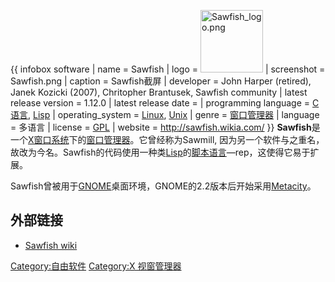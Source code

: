 {{ infobox software
| name                   = Sawfish
| logo                   = [[File:Sawfish_logo.png|100px]]
| screenshot             = Sawfish.png
| caption                = Sawfish截屏 
| developer              = John Harper (retired), Janek Kozicki (2007), Chritopher Brantusek, Sawfish community
| latest release version = 1.12.0
| latest release date    = {{Start date and age|2016|08|13}}
| programming language   = [[C语言|C语言]], [[Lisp|Lisp]]
| operating_system       = [[Linux|Linux]], [[Unix|Unix]]
| genre                  = [[窗口管理器|窗口管理器]]
| language               = 多语言
| license                = [[GPL|GPL]]
| website                = http://sawfish.wikia.com/
}}
'''Sawfish'''是一个[[X窗口系统|X窗口系统]]下的[[窗口管理器|窗口管理器]]。它曾经称为Sawmill, 因为另一个软件与之重名，故改为今名。Sawfish的代码使用一种类[[Lisp|Lisp]]的[[脚本语言|脚本语言]]—rep，这使得它易于扩展。

Sawfish曾被用于[[GNOME|GNOME]]桌面环境，GNOME的2.2版本后开始采用[[Metacity|Metacity]]。

== 外部链接 ==
*[http://sawfish.wikia.com/ Sawfish wiki]{{Wayback|url=http://sawfish.wikia.com/ |date=20080723133058 }}

{{X_desktop_environments_and_window_managers}}
{{Computer software-stub}}

[[Category:自由软件|Category:自由软件]]
[[Category:X_视窗管理器|Category:X 视窗管理器]]